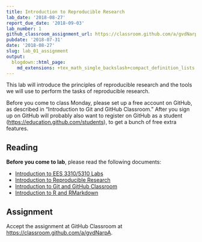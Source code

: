 ```yaml
---
title: Introduction to Reproducible Research
lab_date: '2018-08-27'
report_due_date: '2018-09-03'
lab_number: 1
github_classroom_assignment_url: https://classroom.github.com/a/gvdNarpA
pubdate: '2018-07-31'
date: '2018-08-27'
slug: lab_01_assignment
output:
  blogdown::html_page:
    md_extensions: +tex_math_single_backslash+compact_definition_lists
---
```

This lab will introduce the principles of reproducible research and the tools we will use to perform the tasks of reproducible research.

Before you come to class Monday, please set up a free account on GitHub, as described in "Introduction to Git and GitHub Classroom." After you sign up on GitHub will probably also want to register on GitHub as a student (<https://education.github.com/students>), to get a bunch of free extra features.

## Reading

**Before you come to lab**, please read the following documents:

* [Introduction to EES 3310/5310 Labs](/lab_docs/lab_01_lab01_overview)
* [Introduction to Reproducible Research](/lab_docs/lab_01_reproducible_research)
* [Introduction to Git and GitHub Classroom](/lab_docs/lab_01_git_intro)
* [Introduction to R and RMarkdown](/lab_docs/lab_01_rmarkdown_intro)

## Assignment

Accept the assignment at GitHub Classroom at <https://classroom.github.com/a/gvdNarpA>.
